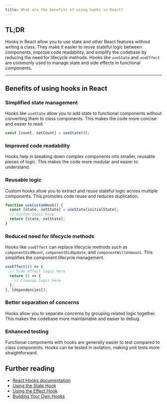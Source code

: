 ```yaml
---
title: What are the benefits of using hooks in React?
---
```


## TL;DR

Hooks in React allow you to use state and other React features without writing a class. They make it easier to reuse stateful logic between components, improve code readability, and simplify the codebase by reducing the need for lifecycle methods. Hooks like `useState` and `useEffect` are commonly used to manage state and side effects in functional components.

---

## Benefits of using hooks in React

### Simplified state management

Hooks like `useState` allow you to add state to functional components without converting them to class components. This makes the code more concise and easier to read.

```javascript
const [count, setCount] = useState(0);
```

### Improved code readability

Hooks help in breaking down complex components into smaller, reusable pieces of logic. This makes the code more modular and easier to understand.

### Reusable logic

Custom hooks allow you to extract and reuse stateful logic across multiple components. This promotes code reuse and reduces duplication.

```javascript
function useCustomHook() {
  const [state, setState] = useState(initialState);
  // Custom logic here
  return [state, setState];
}
```

### Reduced need for lifecycle methods

Hooks like `useEffect` can replace lifecycle methods such as `componentDidMount`, `componentDidUpdate`, and `componentWillUnmount`. This simplifies the component lifecycle management.

```javascript
useEffect(() => {
  // Side effect logic here
  return () => {
    // Cleanup logic here
  };
}, [dependencies]);
```

### Better separation of concerns

Hooks allow you to separate concerns by grouping related logic together. This makes the codebase more maintainable and easier to debug.

### Enhanced testing

Functional components with hooks are generally easier to test compared to class components. Hooks can be tested in isolation, making unit tests more straightforward.

## Further reading

- [React Hooks documentation](https://reactjs.org/docs/hooks-intro.html)
- [Using the State Hook](https://reactjs.org/docs/hooks-state.html)
- [Using the Effect Hook](https://reactjs.org/docs/hooks-effect.html)
- [Building Your Own Hooks](https://reactjs.org/docs/hooks-custom.html)
